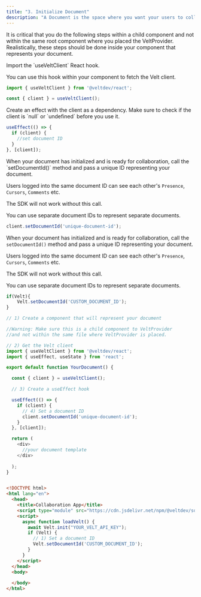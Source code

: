 ```yaml
---
title: "3. Initialize Document"
description: "A Document is the space where you want your users to collaborate. For a design tool it's the canvas. For a video editor, it's the editor. For a documentation tool, it's the document etc. A document is like a virtual house. Users in the same virtual house can see and interact with each other."
---
```



<Tabs>
  <Tab title="React / Next.js">

<Warning>It is critical that you do the following steps within a child component and not within the same root component where you placed the VeltProvider.</Warning> 
<Info>Realistically, these steps should be done inside your component that represents your document.</Info>


<Steps titleSize="h2">

<Step title="Get the Velt client">
Import the `useVeltClient` React hook.

You can use this hook within your component to fetch the Velt client.


```js
import { useVeltClient } from '@veltdev/react';
```

```js
const { client } = useVeltClient();
```
</Step>

<Step title="Create a useEffect hook">
Create an effect with the client as a dependency.
Make sure to check if the client is `null` or `undefined` before you use it.

```js
useEffect(() => {
  if (client) {
    //set document ID
  }
}, [client]);
```

</Step>

<Step title="Set a document ID">
When your document has initialized and is ready for collaboration, call the `setDocumentId()` method and pass a unique ID representing your document.

Users logged into the same document ID can see each other's `Presence`, `Cursors`, `Comments` etc. 

The SDK will not work without this call.

You can use separate document IDs to represent separate documents.


```js
client.setDocumentId('unique-document-id');
```
</Step>

</Steps>






  </Tab>
  <Tab title="HTML">

<Steps titleSize="h2">
<Step title="Set a Document ID">

When your document has initialized and is ready for collaboration, call the `setDocumentId()` method and pass a unique ID representing your document.

Users logged into the same document ID can see each other's `Presence`, `Cursors`, `Comments` etc. 

The SDK will not work without this call.

You can use separate document IDs to represent separate documents.

```js
if(Velt){
    Velt.setDocumentId('CUSTOM_DOCUMENT_ID');
}
```
</Step>
<Step title="You're Done!">

</Step>
</Steps>


  </Tab>
</Tabs>

<RequestExample>

```js React / Next.js
// 1) Create a component that will represent your document 

//Warning: Make sure this is a child component to VeltProvider 
//and not within the same file where VeltProvider is placed.

// 2) Get the Velt client
import { useVeltClient } from '@veltdev/react';
import { useEffect, useState } from 'react';

export default function YourDocument() {

  const { client } = useVeltClient();

  // 3) Create a useEffect hook

  useEffect(() => {
    if (client) {
      // 4) Set a document ID
      client.setDocumentId('unique-document-id');
    }
  }, [client]);

  return (
    <div>
      //your document template
    </div>
    
  );
}
```



```html HTML

<!DOCTYPE html>
<html lang="en">
  <head>
    <title>Collaboration App</title>
    <script type="module" src="https://cdn.jsdelivr.net/npm/@veltdev/sdk@1.0.11/velt.js" onload="loadVelt()"></script>
    <script>
      async function loadVelt() {
        await Velt.init("YOUR_VELT_API_KEY");
        if (Velt) {
          // 1) Set a document ID
          Velt.setDocumentId('CUSTOM_DOCUMENT_ID');
        }       
      }
    </script>
  </head>
  <body>
    
  </body>
</html>
```

</RequestExample>
